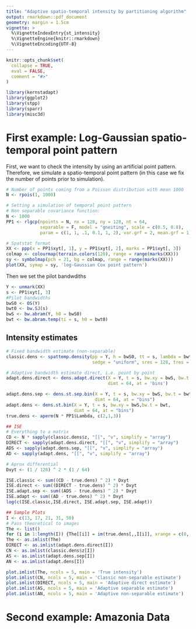 ```yaml
---
title: "Adaptive spatio-temporal intensity by partitioning algorithm"
output: rmarkdown::pdf_document
geometry: margin = 1.5cm
vignette: >
  %\VignetteIndexEntry{st_intensity}
  %\VignetteEngine{knitr::rmarkdown}
  %\VignetteEncoding{UTF-8}
---
```


```r
knitr::opts_chunk$set(
  collapse = TRUE,
  eval = FALSE,
  comment = "#>"
)
```

```r
library(kernstadapt)
library(ggplot2)
library(stpp)
library(sparr)
library(misc3d)
```

# First example: Log-Gaussian spatio-temporal point pattern

First, we want to check the intensity by using an artificial point pattern. Therefore, we simulate a spatio-temporal point pattern (in this case we fix the number of points prior to simulation).

```r
# Number of points coming from a Poisson distribution with mean 1000
N <- rpois(1, 1000)
```


```r
# Setting a simulation of temporal point pattern 
# Non separable covariance function: 
N <- 1000
PP1 <- rlgcp(npoints = N, nx = 128, ny = 128, nt = 64,
             separable = F, model = "gneiting", scale = c(0.5, 0.8),
             param = c(1, 1, .1, 0.1, 1, 2), var.grf = 2, mean.grf = 1)

# Spatstat format
XX <- ppp(x = PP1$xyt[, 1], y = PP1$xyt[, 2], marks = PP1$xyt[, 3])
colmap <- colourmap(terrain.colors(120), range = range(marks(XX)))
sy <- symbolmap(pch = 21, bg = colmap, range = range(marks(XX)))
plot(XX, symap = sy, 'log-Gaussian Cox point pattern')
```

Then we set the pilot bandwdiths

```r
Y <- unmark(XX)
s <- PP1$xyt[, 3]
#Pilot bandwidths
bwS0 <- OS(Y)
bwt0 <- bw.SJ(s)
bwS <- bw.abram(Y, h0 = bwS0)
bwt <- bw.abram.temp(ti = s, h0 = bwt0)
```

## Intensity estimates

```r
# Fixed bandwidth estimate (non-separable)
classic.dens <- spattemp.density(pp = Y, h = bwS0, tt = s, lambda = bwt0,
                                 sedge = "uniform", sres = 128, tres = 64)

# Adaptive bandwidth estimate direct, i.e. point by point 
adapt.dens.direct <- dens.adapt.direct(X = Y, t = s, bw.xy = bwS, bw.t = bwt, 
                                       dimt = 64, at = 'bins')

adapt.dens.sep <- dens.st.sep.bin(X = Y, t = s, bw.xy = bwS, bw.t = bwt, 
                                  dimt = 64, at = "bins")
adapt.dens <- dens.st.bin(X = Y, t = s, bw.xy = bwS,bw.t = bwt, 
                          dimt = 64, at = "bins")
true.dens <- aperm(N * PP1$Lambda, c(2,1,3))

## ISE
# Everything to a matrix
CD <- N * sapply(classic.dens$z, "[[", "v", simplify = "array")
DIRECT <- sapply(adapt.dens.direct, "[[", "v", simplify = "array")
ADS <- sapply(adapt.dens.sep, "[[", "v", simplify = "array")
AD <- sapply(adapt.dens, "[[", "v", simplify = "array")

# Aprox differential
Dxyt <- (1 / 128) ^ 2 * (1 / 64)

ISE.classic <- sum((CD - true.dens) ^ 2) * Dxyt
ISE.direct <- sum((DIRECT - true.dens) ^ 2) * Dxyt
ISE.adapt.sep <- sum((ADS - true.dens) ^ 2) * Dxyt
ISE.adapt <- sum((AD - true.dens) ^ 2) * Dxyt
log(c(ISE.classic,ISE.direct, ISE.adapt.sep, ISE.adapt))
```

```r
## Sample Plots
I <- c(13, 17, 21, 31, 50)
# Pass theoretical to images
The <- list()
for (i in 1:length(I)) {The[[i]] = im(true.dens[,,I[i]], xrange = c(0, 1), yrange = c(0, 1))}
The <- as.imlist(The)
DIRECT <- as.imlist(adapt.dens.direct[I])
CN <- as.imlist(classic.dens$z[I])
AS <- as.imlist(adapt.dens.sep[I])
AN <- as.imlist(adapt.dens[I])

plot.imlist(The, ncols = 5, main = 'True intensity')
plot.imlist(CN, ncols = 5, main = 'Classic non-separable estimate')
plot.imlist(DIRECT, ncols = 5, main = 'Adaptive direct estimate')
plot.imlist(AS, ncols = 5, main = 'Adaptive separable estimate')
plot.imlist(AN, ncols = 5, main = 'Adaptive non-separable estimate')
```

# Second example: Amazonia Data
